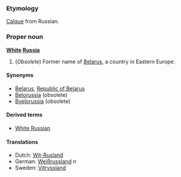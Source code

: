 ===Etymology===
[[Calque]] from Russian.

===Proper noun===
'''[[White]] [[Russia]]'''

# (''Obsolete'') Former name of [[Belarus]], a country in Eastern Europe.

====Synonyms====
*[[Belarus]], [[Republic of Belarus]]
*[[Belorussia]] (obsolete) 
*[[Byelorussia]] (obsolete)

====Derived terms====
*[[White Russian]]

====Translations====
*Dutch: [[Wit-Rusland]]
*German: [[Weißrussland]] ''n''
*Sweden: [[Vitryssland]]